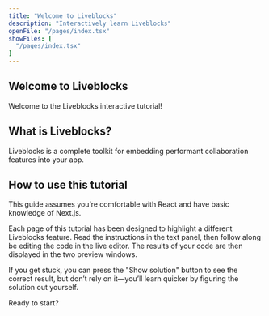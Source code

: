 ```yaml
---
title: "Welcome to Liveblocks"
description: "Interactively learn Liveblocks"
openFile: "/pages/index.tsx"
showFiles: [
  "/pages/index.tsx"
]
---
```


## Welcome to Liveblocks

Welcome to the Liveblocks interactive tutorial!

## What is Liveblocks?

Liveblocks is a complete toolkit for embedding performant collaboration features into your app.

## How to use this tutorial

<Banner title="Public vs secret key">

This guide assumes you’re comfortable with React and have basic knowledge of Next.js.

</Banner>

Each page of this tutorial has been designed to highlight a different Liveblocks feature. Read the instructions in the
text panel, then follow along be editing the code in the live editor. The results of your code are then displayed
in the two preview windows.

If you get stuck, you can press the "Show solution" button to see the correct result, but don’t rely on it—you’ll learn
 quicker by figuring the solution out yourself.
 
 Ready to start?
